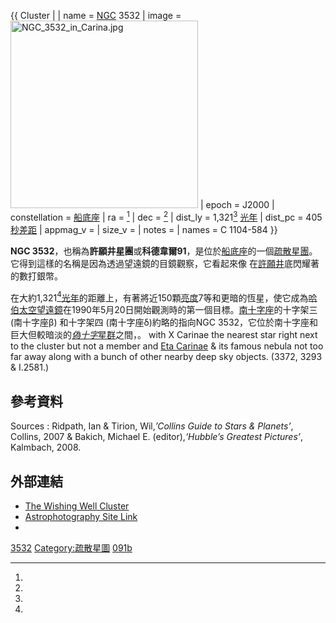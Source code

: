 {{ Cluster |
| name = [[星雲和星團新總表|NGC]] 3532
| image = [[Image:NGC_3532_in_Carina.jpg|300px]]
| epoch = J2000
| constellation = [[船底座|船底座]]
| ra = {{RA|11|05|33}}<ref name=simbad/>
| dec = {{DEC|−58|43.8}}<ref name=simbad/>
| dist_ly = 1,321<ref name=aaa345/> [[光年|光年]]
| dist_pc = 405 [[秒差距|秒差距]]
| appmag_v = 
| size_v = 
| notes = 
| names = C 1104-584 }}

'''NGC 3532'''，也稱為'''許願井星團'''或'''科德韋爾91'''，是位於[[船底座|船底座]]的一個[[疏散星團|疏散星團]]。它得到這樣的名稱是因為透過望遠鏡的目鏡觀察，它看起來像
在[[許願井|許願井]]底閃耀著的數打銀幣。 

在大約1,321<ref name=aaa345/>[[光年|光年]]的距離上，有著將近150顆[[視星等|亮度]]7等和更暗的恆星，使它成為[[哈伯太空望遠鏡|哈伯太空望遠鏡]]在1990年5月20日開始觀測時的第一個目標。[[南十字座|南十字座]]的十字架三 (南十字座β) 和十字架四 (南十字座δ)約略的指向NGC 3532，它位於南十字座和巨大但較暗淡的''[[船帆座#偽十字|偽十字]]''[[星群|星群]]之間，。 with X Carinae the nearest star right next to the cluster but not a member and [[Eta_Carinae|Eta Carinae]] & its famous nebula not too far away along with a bunch of other nearby deep sky objects. (3372, 3293 & I.2581.)

== 參考資料 ==
{{reflist|refs=

<ref name=simbad>{{cite web | work=SIMBAD Astronomical Database | title=NGC 3532 -- Cluster of Stars | publisher=Centre de Données astronomiques de Strasbourg | url=http://simbad.u-strasbg.fr/simbad/sim-basic?Ident=NGC+3532 | accessdate=2010-05-23 | archive-date=2017-12-01 | archive-url=https://web.archive.org/web/20171201031109/http://simbad.u-strasbg.fr/simbad/sim-basic?Ident=NGC+3532 | dead-url=no }}</ref> 

<ref name=aaa345>{{cite journal | last=Robichon | first=N. | coauthors=''et al''. | year=2005 | title=Open clusters with Hipparcos. I. Mean astrometric parameters | journal=Astronomy and Astrophysics | volume=345 | pages=471−484 | bibcode=1999A&A...345..471R }}</ref>
}}

Sources : Ridpath, Ian & Tirion, Wil,'' ’Collins Guide to Stars & Planets’'', Collins, 2007 & Bakich, Michael E. (editor),'' ‘Hubble’s Greatest Pictures’'', Kalmbach, 2008.

== 外部連結 ==
*[https://web.archive.org/web/20160304090256/http://www.ngc3532.com/ The Wishing Well Cluster]
*[https://web.archive.org/web/20090602200952/http://www.naturespeak.com.au/wishingwellcluster.htm Astrophotography Site Link]
* {{WikiSky}}
{{Sky|11|05|12|-|58|44|1}}

{{科德韋爾天體}}

[[Category:船底座NGC天體|3532]]
[[Category:疏散星圖|Category:疏散星圖]]
[[Category:科德韋爾天體|091b]]

{{star-cluster-stub}}